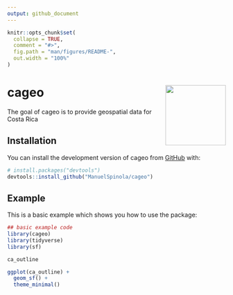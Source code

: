 ```yaml
---
output: github_document
---
```


<!-- README.md is generated from README.Rmd. Please edit that file -->

```r
knitr::opts_chunk$set(
  collapse = TRUE,
  comment = "#>",
  fig.path = "man/figures/README-",
  out.width = "100%"
)
```

# cageo <img src="man/figures/logo.png" align="right" height="139" />

<!-- badges: start -->
<!-- badges: end -->

The goal of cageo is to provide geospatial data for Costa Rica

## Installation

You can install the development version of cageo from [GitHub](https://github.com/) with:

``` r
# install.packages("devtools")
devtools::install_github("ManuelSpinola/cageo")
```

## Example

This is a basic example which shows you how to use the package:

```r
## basic example code
library(cageo)
library(tidyverse)
library(sf)
```

```r
ca_outline
```


```r
ggplot(ca_outline) +
  geom_sf() +
  theme_minimal()
```


